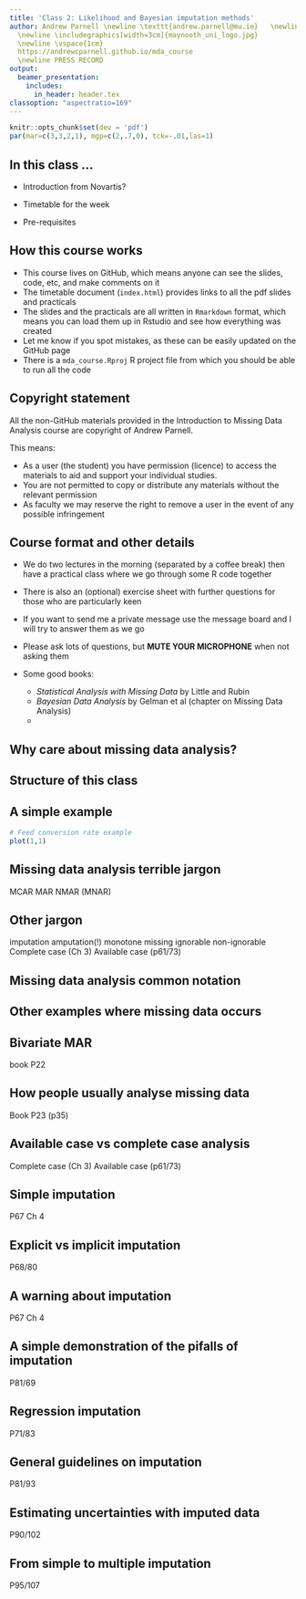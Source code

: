 ```yaml
---
title: 'Class 2: Likelihood and Bayesian imputation methods'
author: Andrew Parnell \newline \texttt{andrew.parnell@mu.ie}   \newline \vspace{1cm}
  \newline \includegraphics[width=3cm]{maynooth_uni_logo.jpg}
  \newline \vspace{1cm}
  https://andrewcparnell.github.io/mda_course 
  \newline PRESS RECORD 
output:
  beamer_presentation:
    includes:
      in_header: header.tex
classoption: "aspectratio=169"
---
```


```r
knitr::opts_chunk$set(dev = 'pdf')
par(mar=c(3,3,2,1), mgp=c(2,.7,0), tck=-.01,las=1)
```

## In this class ... 

- Introduction from Novartis?

- Timetable for the week

- Pre-requisites

## How this course works

- This course lives on GitHub, which means anyone can see the slides, code, etc, and make comments on it
- The timetable document (`index.html`) provides links to all the pdf slides and practicals
- The slides and the practicals are all written in `Rmarkdown` format, which means you can load them up in Rstudio and see how everything was created
- Let me know if you spot mistakes, as these can be easily updated on the GitHub page
- There is a `mda_course.Rproj` R project file from which you should be able to run all the code

## Copyright statement

All the non-GitHub materials provided in the Introduction to Missing Data Analysis course are copyright of Andrew Parnell.

This means:

- As a user (the student) you have permission (licence) to access the materials to aid and
support your individual studies.
- You are not permitted to copy or distribute any materials without the relevant permission
- As faculty we may reserve the right to remove a user in the event of any possible infringement

## Course format and other details

- We do two lectures in the morning (separated by a coffee break) then have a practical class where we go through some R code together
- There is also an (optional) exercise sheet with further questions for those who are particularly keen
- If you want to send me a private message use the message board and I will try to answer them as we go
- Please ask lots of questions, but __MUTE YOUR MICROPHONE__ when not asking them
- Some good books:

    - _Statistical Analysis with Missing Data_ by Little and Rubin 
    - _Bayesian Data Analysis_ by Gelman et al (chapter on Missing Data Analysis)
    - 


## Why care about missing data analysis?



## Structure of this class


## A simple example

```r
# Feed conversion rate example
plot(1,1)
```

## Missing data analysis terrible jargon

MCAR
MAR
NMAR (MNAR)

## Other jargon

imputation
amputation(!)
monotone missing
ignorable
non-ignorable
Complete case (Ch 3)
Available case (p61/73)

## Missing data analysis common notation


## Other examples where missing data occurs


## Bivariate MAR

book P22

## How people usually analyse missing data

Book P23 (p35)

## Available case vs complete case analysis

Complete case (Ch 3)
Available case (p61/73)

## Simple imputation

P67 Ch 4

## Explicit vs implicit imputation

P68/80

## A warning about imputation

P67 Ch 4

## A simple demonstration of the pifalls of imputation

P81/69

## Regression imputation

P71/83

## General guidelines on imputation

P81/93

## Estimating uncertainties with imputed data

P90/102

## From simple to multiple imputation

P95/107



